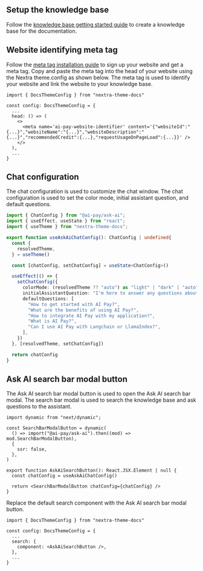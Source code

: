 
## Setup the knowledge base
Follow the [knowledge base getting started guide](/knowledge-base/getting-started) to create a knowledge base for the documentation. 

## Website identifying meta tag
Follow the [meta tag installation guide](/getting-started/installation) to sign up your website and get a meta tag. Copy and paste the meta tag into the head of your website using the Nextra theme.config as shown below. The meta tag is used to identify your website and link the website to your knowledge base.

```tsx filename="theme.config.tsx"
import { DocsThemeConfig } from "nextra-theme-docs"

const config: DocsThemeConfig = {
  ...
  head: () => (
    <>
      <meta name='ai-pay-website-identifier' content='{"websiteId":"{...}","websiteName":"{...}","websiteDescription":"{...}","recommendedCredit":{...},"requestUsageOnPageLoad":{...}}' />
    </>
  ),
  ...
}
```

## Chat configuration
The chat configuration is used to customize the chat window. The chat configuration is used to set the color mode, initial assistant question, and default questions.

```typescript
import { ChatConfig } from "@ai-pay/ask-ai";
import { useEffect, useState } from "react";
import { useTheme } from "nextra-theme-docs";

export function useAskAiChatConfig(): ChatConfig | undefined{
  const {
    resolvedTheme, 
  } = useTheme()

  const [chatConfig, setChatConfig] = useState<ChatConfig>()

  useEffect(() => {
    setChatConfig({
      colorMode: (resolvedTheme ?? "auto") as "light" | "dark" | "auto",
      initialAssistantQuestion: "I'm here to answer any questions about the AI Pay documentation. How may I help you?",
      defaultQuestions: [
        "How to get started with AI Pay?",
        "What are the benefits of using AI Pay?",
        "How to integrate AI Pay with my application?",
        "What is AI Pay?",
        "Can I use AI Pay with Langchain or LlamaIndex?",
      ],
    })
  }, [resolvedTheme, setChatConfig])

  return chatConfig
}
```

## Ask AI search bar modal button
The Ask AI search bar modal button is used to open the Ask AI search bar modal. The search bar modal is used to search the knowledge base and ask questions to the assistant.

```tsx
import dynamic from "next/dynamic";

const SearchBarModalButton = dynamic(
  () => import("@ai-pay/ask-ai").then((mod) => mod.SearchBarModalButton),
  {
    ssr: false,
  },
)

export function AskAiSearchButton(): React.JSX.Element | null {
  const chatConfig = useAskAiChatConfig()
  
  return <SearchBarModalButton chatConfig={chatConfig} />
}
```

Replace the default search component with the Ask AI search bar modal button.

```tsx filename="theme.config.tsx"
import { DocsThemeConfig } from "nextra-theme-docs"

const config: DocsThemeConfig = {
  ...
  search: {
    component: <AskAiSearchButton />,
  },
  ...
}
```